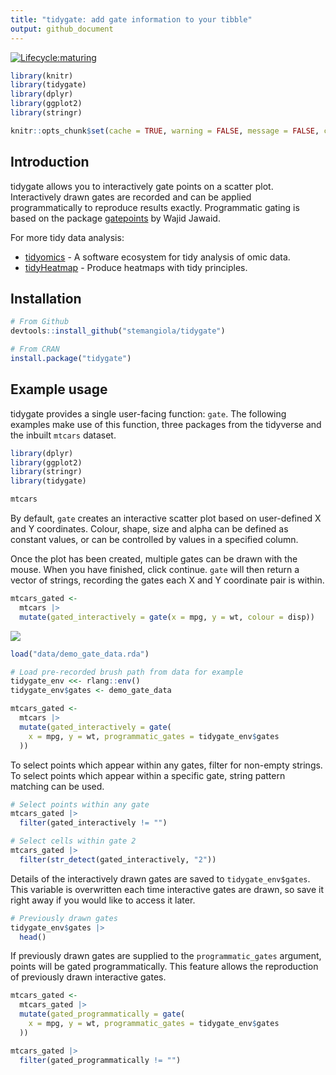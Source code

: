 ```yaml
---
title: "tidygate: add gate information to your tibble"
output: github_document
---
```


<!---
[![Build Status](https://travis-ci.org/stemangiola/tidygate.svg?branch=master)](https://travis-ci.org/stemangiola/tidygate) [![Coverage Status](https://coveralls.io/repos/github/stemangiola/tidygate/badge.svg?branch=master)](https://coveralls.io/github/stemangiola/tidygate?branch=master)
-->

<!-- badges: start -->
  [![Lifecycle:maturing](https://img.shields.io/badge/lifecycle-maturing-blue.svg)](https://lifecycle.r-lib.org/articles/stages.html)
<!-- badges: end -->

```r
library(knitr)
library(tidygate)
library(dplyr)
library(ggplot2)
library(stringr)

knitr::opts_chunk$set(cache = TRUE, warning = FALSE, message = FALSE, cache.lazy = FALSE)
```

## Introduction 

tidygate allows you to interactively gate points on a scatter plot. Interactively drawn gates are recorded and can be applied programmatically to reproduce results exactly. Programmatic gating is based on the package [gatepoints](https://github.com/wjawaid/gatepoints) by Wajid Jawaid. 

For more tidy data analysis:

- [tidyomics](https://github.com/tidyomics) - A software ecosystem for tidy analysis of omic data.
- [tidyHeatmap](https://github.com/stemangiola/tidyHeatmap) - Produce heatmaps with tidy principles.

## Installation

```r
# From Github
devtools::install_github("stemangiola/tidygate")

# From CRAN
install.package("tidygate")
```

## Example usage 

tidygate provides a single user-facing function: `gate`. The following examples make use of this function, three packages from the tidyverse and the inbuilt `mtcars` dataset. 

```r
library(dplyr)
library(ggplot2)
library(stringr)
library(tidygate)

mtcars
```

By default, `gate` creates an interactive scatter plot based on user-defined X and Y coordinates. Colour, shape, size and alpha can be defined as constant values, or can be controlled by values in a specified column. 

Once the plot has been created, multiple gates can be drawn with the mouse. When you have finished, click continue. `gate` will then return a vector of strings, recording the gates each X and Y coordinate pair is within.

```r
mtcars_gated <- 
  mtcars |>
  mutate(gated_interactively = gate(x = mpg, y = wt, colour = disp))
```

![](man/figures/demo_gate.gif)

```r
load("data/demo_gate_data.rda")

# Load pre-recorded brush path from data for example
tidygate_env <<- rlang::env()
tidygate_env$gates <- demo_gate_data

mtcars_gated <- 
  mtcars |>
  mutate(gated_interactively = gate(
    x = mpg, y = wt, programmatic_gates = tidygate_env$gates
  ))
```

To select points which appear within any gates, filter for non-empty strings. To select points which appear within a specific gate, string pattern matching can be used.

```r
# Select points within any gate
mtcars_gated |> 
  filter(gated_interactively != "")

# Select cells within gate 2
mtcars_gated |>
  filter(str_detect(gated_interactively, "2"))
```

Details of the interactively drawn gates are saved to `tidygate_env$gates`. This variable is overwritten each time interactive gates are drawn, so save it right away if you would like to access it later.  

```r
# Previously drawn gates
tidygate_env$gates |>
  head()
```

If previously drawn gates are supplied to the `programmatic_gates` argument, points will be gated programmatically. This feature allows the reproduction of previously drawn interactive gates.

```r
mtcars_gated <-
  mtcars_gated |>
  mutate(gated_programmatically = gate(
    x = mpg, y = wt, programmatic_gates = tidygate_env$gates
  ))

mtcars_gated |> 
  filter(gated_programmatically != "")
```
